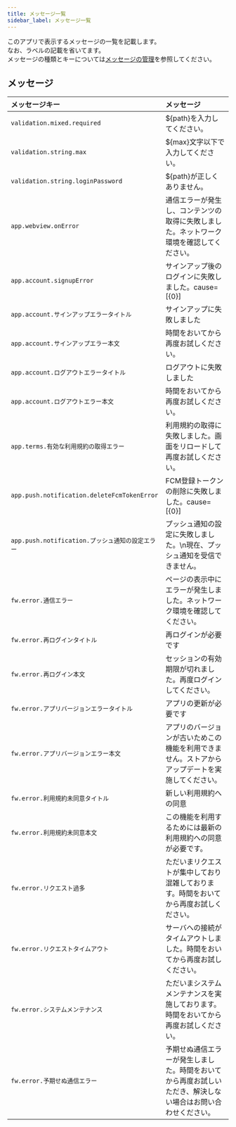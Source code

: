 ```yaml
---
title: メッセージ一覧
sidebar_label: メッセージ一覧
---
```


このアプリで表示するメッセージの一覧を記載します。<br />
なお、ラベルの記載を省いてます。<br />
メッセージの種類とキーについては[メッセージの管理](/react-native/santoku/development/design/message-configuration.mdx)を参照してください。

## メッセージ

| メッセージキー         | メッセージ                                                                 |
|:--------------------|:------------------------------------------------------------------------|
| `validation.mixed.required` | ${path}を入力してください。|
| `validation.string.max` | ${max}文字以下で入力してください。|
| `validation.string.loginPassword` | ${path}が正しくありません。|
| `app.webview.onError` | 通信エラーが発生し、コンテンツの取得に失敗しました。ネットワーク環境を確認してください。|
| `app.account.signupError` | サインアップ後のログインに失敗しました。cause=[{0}]|
| `app.account.サインアップエラータイトル` | サインアップに失敗しました|
| `app.account.サインアップエラー本文` | 時間をおいてから再度お試しください。|
| `app.account.ログアウトエラータイトル` | ログアウトに失敗しました|
| `app.account.ログアウトエラー本文` | 時間をおいてから再度お試しください。|
| `app.terms.有効な利用規約の取得エラー` | 利用規約の取得に失敗しました。画面をリロードして再度お試しください。|
| `app.push.notification.deleteFcmTokenError` | FCM登録トークンの削除に失敗しました。cause=[{0}]|
| `app.push.notification.プッシュ通知の設定エラー` | プッシュ通知の設定に失敗しました。\n現在、プッシュ通知を受信できません。|
| `fw.error.通信エラー` | ページの表示中にエラーが発生しました。ネットワーク環境を確認してください。|
| `fw.error.再ログインタイトル` | 再ログインが必要です|
| `fw.error.再ログイン本文` | セッションの有効期限が切れました。再度ログインしてください。|
| `fw.error.アプリバージョンエラータイトル` | アプリの更新が必要です|
| `fw.error.アプリバージョンエラー本文` | アプリのバージョンが古いためこの機能を利用できません。ストアからアップデートを実施してください。|
| `fw.error.利用規約未同意タイトル` | 新しい利用規約への同意|
| `fw.error.利用規約未同意本文` | この機能を利用するためには最新の利用規約への同意が必要です。|
| `fw.error.リクエスト過多` | ただいまリクエストが集中しており混雑しております。時間をおいてから再度お試しください。|
| `fw.error.リクエストタイムアウト` | サーバへの接続がタイムアウトしました。時間をおいてから再度お試しください。|
| `fw.error.システムメンテナンス` | ただいまシステムメンテナンスを実施しております。時間をおいてから再度お試しください。|
| `fw.error.予期せぬ通信エラー` | 予期せぬ通信エラーが発生しました。時間をおいてから再度お試しいただき、解決しない場合はお問い合わせください。|
